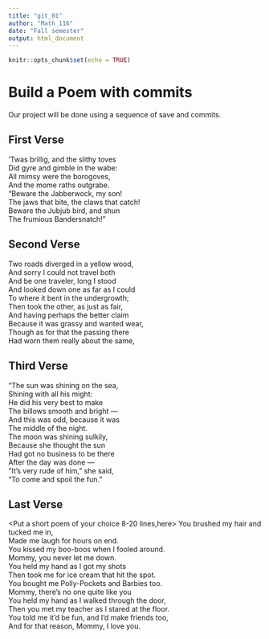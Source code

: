 ---
title: "git_01"
author: "Math_116"
date: "Fall semester"
output: html_document
---

```{r setup, include=FALSE}
knitr::opts_chunk$set(echo = TRUE)
```
# Build a Poem with commits
Our project will be done using a sequence of save and commits.

## First Verse 
<Put the first two verses of Jabberwocky by Lewis Carrol in this section>
’Twas brillig, and the slithy toves  
Did gyre and gimble in the wabe:   
All mimsy were the borogoves,   
And the mome raths outgrabe.   
“Beware the Jabberwock, my son!   
The jaws that bite, the claws that catch!   
Beware the Jubjub bird, and shun   
The frumious Bandersnatch!”   

## Second Verse
<Put the first two verses of The Road Not Taken by Robert Frost here>
Two roads diverged in a yellow wood,  
And sorry I could not travel both  
And be one traveler, long I stood  
And looked down one as far as I could  
To where it bent in the undergrowth;    
Then took the other, as just as fair,    
And having perhaps the better claim  
Because it was grassy and wanted wear,  
Though as for that the passing there  
Had worn them really about the same,  

## Third Verse
<Put the first two verses of The Walrus and the Carpenter here>
"The sun was shining on the sea,   
Shining with all his might:   
He did his very best to make   
The billows smooth and bright —   
And this was odd, because it was   
The middle of the night.   
The moon was shining sulkily,   
Because she thought the sun   
Had got no business to be there   
After the day was done —   
"It's very rude of him," she said,   
"To come and spoil the fun."  

## Last Verse
<Put a short poem of your choice 8-20 lines,here>
You brushed my hair and tucked me in,  
Made me laugh for hours on end.  
You kissed my boo-boos when I fooled around.  
Mommy, you never let me down.  
You held my hand as I got my shots  
Then took me for ice cream that hit the spot.  
You bought me Polly-Pockets and Barbies too.  
Mommy, there's no one quite like you  
You held my hand as I walked through the door,  
Then you met my teacher as I stared at the floor.  
You told me it'd be fun, and I'd make friends too,  
And for that reason, Mommy, I love you.  
